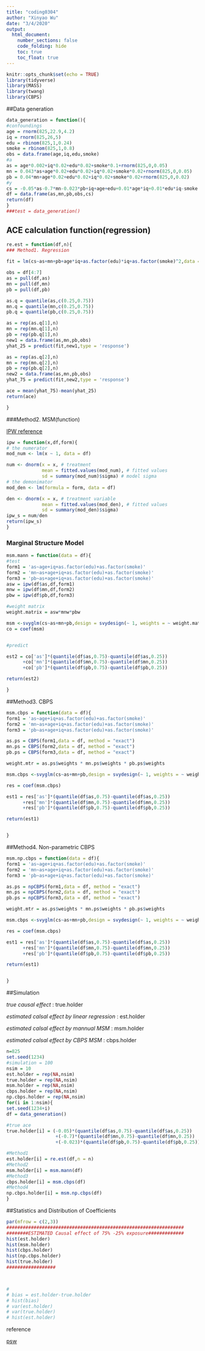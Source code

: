 ```yaml
---
title: "coding0304"
author: "Xinyao Wu"
date: "3/4/2020"
output: 
  html_document:
    number_sections: false
    code_folding: hide
    toc: true
    toc_float: true
---
```


```r
knitr::opts_chunk$set(echo = TRUE)
library(tidyverse)
library(MASS)
library(twang)
library(CBPS)
```

##Data generation

```r
data_generation = function(){
#confoundings
age = rnorm(825,22.9,4.2)
iq = rnorm(825,26,5)
edu = rbinom(825,1,0.24)
smoke = rbinom(825,1,0.8)
obs = data.frame(age,iq,edu,smoke)
#a
as = age*0.002+iq*0.02+edu*0.02+smoke*0.1+rnorm(825,0,0.05)
mn = 0.043*as+age*0.02+edu*0.02+iq*0.02+smoke*0.02+rnorm(825,0,0.05)
pb = 0.04*mn+age*0.02+edu*0.02+iq*0.02+smoke*0.02+rnorm(825,0,0.02)
#y
cs = -0.05*as-0.7*mn-0.023*pb+iq+age+edu+0.01*age*iq+0.01*edu*iq-smoke +rnorm(825,0,sd = 0.03)
df = data.frame(as,mn,pb,obs,cs)
return(df)
}
###test = data_generation()

```

## ACE calculation function(regression)
```r
re.est = function(df,n){
### Method1. Regression 
  
fit = lm(cs~as+mn+pb+age*iq+as.factor(edu)*iq+as.factor(smoke)^2,data = df)

obs = df[4:7]
as = pull(df,as)
mn = pull(df,mn)
pb = pull(df,pb)

as.q = quantile(as,c(0.25,0.75))
mn.q = quantile(mn,c(0.25,0.75))
pb.q = quantile(pb,c(0.25,0.75))

as = rep(as.q[1],n)
mn = rep(mn.q[1],n)
pb = rep(pb.q[1],n)
new1 = data.frame(as,mn,pb,obs)
yhat_25 = predict(fit,new1,type = 'response')

as = rep(as.q[2],n)
mn = rep(mn.q[2],n)
pb = rep(pb.q[2],n)
new2 = data.frame(as,mn,pb,obs)
yhat_75 = predict(fit,new2,type = 'response')

ace = mean(yhat_75)-mean(yhat_25)
return(ace)

}
```

###Method2. MSM(function)

[IPW reference](https://meghapsimatrix.com/post/continuous-r-rmarkdown/)

```r

ipw = function(x,df,form){
# the numerator
mod_num <- lm(x ~ 1, data = df)

num <- dnorm(x = x, # treatment 
             mean = fitted.values(mod_num), # fitted values
             sd = summary(mod_num)$sigma) # model sigma
# the demonimator
mod_den <- lm(formula = form, data = df)

den <- dnorm(x = x, # treatment variable
             mean = fitted.values(mod_den), # fitted values
             sd = summary(mod_den)$sigma)
ipw_s = num/den
return(ipw_s)
}

```

### Marginal Structure Model

```r
msm.mann = function(data = df){
#test
form1 = 'as~age+iq+as.factor(edu)+as.factor(smoke)'
form2 = 'mn~as+age+iq+as.factor(edu)+as.factor(smoke)'
form3 = 'pb~as+age+iq+as.factor(edu)+as.factor(smoke)'
asw = ipw(df$as,df,form1)
mnw = ipw(df$mn,df,form2)
pbw = ipw(df$pb,df,form3)

#weight matrix
weight.matrix = asw*mnw*pbw

msm <-svyglm(cs~as+mn+pb,design = svydesign(~ 1, weights = ~ weight.matrix,data=df))
co = coef(msm)


#predict

est2 = co['as']*(quantile(df$as,0.75)-quantile(df$as,0.25))
      +co['mn']*(quantile(df$mn,0.75)-quantile(df$mn,0.25))
      +co['pb']*(quantile(df$pb,0.75)-quantile(df$pb,0.25))

return(est2)

}
```

##Method3. CBPS

```r
msm.cbps = function(data = df){
form1 = 'as~age+iq+as.factor(edu)+as.factor(smoke)'
form2 = 'mn~as+age+iq+as.factor(edu)+as.factor(smoke)'
form3 = 'pb~as+age+iq+as.factor(edu)+as.factor(smoke)'

as.ps = CBPS(form1,data = df, method = "exact")
mn.ps = CBPS(form2,data = df, method = "exact")
pb.ps = CBPS(form3,data = df, method = "exact")

weight.mtr = as.ps$weights * mn.ps$weights * pb.ps$weights

msm.cbps <-svyglm(cs~as+mn+pb,design = svydesign(~ 1, weights = ~ weight.mtr,data=df))

res = coef(msm.cbps)

est1 = res['as']*(quantile(df$as,0.75)-quantile(df$as,0.25))
      +res['mn']*(quantile(df$mn,0.75)-quantile(df$mn,0.25))
      +res['pb']*(quantile(df$pb,0.75)-quantile(df$pb,0.25))

return(est1)


}
```

##Method4. Non-parametric CBPS

```r
msm.np.cbps = function(data = df){
form1 = 'as~age+iq+as.factor(edu)+as.factor(smoke)'
form2 = 'mn~as+age+iq+as.factor(edu)+as.factor(smoke)'
form3 = 'pb~as+age+iq+as.factor(edu)+as.factor(smoke)'

as.ps = npCBPS(form1,data = df, method = "exact")
mn.ps = npCBPS(form2,data = df, method = "exact")
pb.ps = npCBPS(form3,data = df, method = "exact")

weight.mtr = as.ps$weights * mn.ps$weights * pb.ps$weights

msm.cbps <-svyglm(cs~as+mn+pb,design = svydesign(~ 1, weights = ~ weight.mtr,data=df))

res = coef(msm.cbps)

est1 = res['as']*(quantile(df$as,0.75)-quantile(df$as,0.25))
      +res['mn']*(quantile(df$mn,0.75)-quantile(df$mn,0.25))
      +res['pb']*(quantile(df$pb,0.75)-quantile(df$pb,0.25))

return(est1)


}
```

##Simulation

*true causal effect* : true.holder

*estimated calsal effect by linear regression* : est.holder

*estimated calsal effect by mannual MSM* : msm.holder

*estimated calsal effect by CBPS MSM* : cbps.holder

```r
n=825
set.seed(1234)
#simulation = 100
nsim = 10
est.holder = rep(NA,nsim)
true.holder = rep(NA,nsim)
msm.holder = rep(NA,nsim)
cbps.holder = rep(NA,nsim)
np.cbps.holder = rep(NA,nsim)
for(i in 1:nsim){ 
set.seed(1234+i)
df = data_generation()

#true ace
true.holder[i] = (-0.05)*(quantile(df$as,0.75)-quantile(df$as,0.25))
                  +(-0.7)*(quantile(df$mn,0.75)-quantile(df$mn,0.25))
                  +(-0.023)*(quantile(df$pb,0.75)-quantile(df$pb,0.25))

#Method1
est.holder[i] = re.est(df,n = n)
#Method2
msm.holder[i] = msm.mann(df)
#Method3
cbps.holder[i] = msm.cbps(df)
#Method4
np.cbps.holder[i] = msm.np.cbps(df)
}

```

##Statistics and Distribution of Coefficients

```r
par(mfrow = c(2,3))
#################################################################
########ESTIMATED Causal effect of 75% -25% exposure#############
hist(est.holder)
hist(msm.holder)
hist(cbps.holder)
hist(np.cbps.holder)
hist(true.holder)
##################




```


```r
# 
# bias = est.holder-true.holder
# hist(bias)
# var(est.holder)
# var(true.holder)
# hist(est.holder)

```

reference

[psw](https://www.cebma.org/wp-content/uploads/Li-Using-the-Propensity-Score-Method-to-Estimate-Causal-Effects.pdf)

